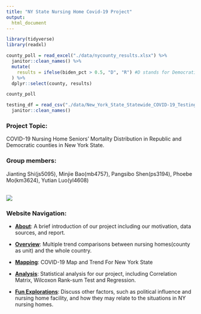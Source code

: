 ```yaml
---
title: "NY State Nursing Home Covid-19 Project"
output: 
  html_document
---
```

```r
library(tidyverse)
library(readxl)
```

```r
county_poll = read_excel("./data/nycounty_results.xlsx") %>%
  janitor::clean_names() %>%
  mutate(
    results = ifelse(biden_pct > 0.5, "D", "R") #D stands for Democratic party win and R stands for Republican Party win
  ) %>%
  dplyr::select(county, results)

county_poll
```

```r
testing_df = read_csv("./data/New_York_State_Statewide_COVID-19_Testing.csv") %>%
  janitor::clean_names()
```

### Project Topic:

COVID-19 Nursing Home Seniors’ Mortality Distribution in Republic and Democratic counties in New York State.

### Group members:

Jianting Shi(js5095), Minjie Bao(mb4757), Pangsibo Shen(ps3194), Phoebe Mo(km3624), Yutian Luo(yl4608)

<br/>
![](./pictures/cover.jpg)

### Website Navigation:

* <b>[About](about.html)</b>: A brief introduction of our project including our motivation, data sources, and report.

* <b>[Overview](overview.html)</b>: Multiple trend comparisons between nursing homes(county as unit) and the whole country.

* <b>[Mapping](mapping.html)</b>: COVID-19 Map and Trend For New York State

* <b>[Analysis](analysis.html)</b>: Statistical analysis for our project, including Correlation Matrix, Wilcoxon Rank-sum Test and Regression.

* <b>[Fun Explorations](more.html)</b>: Discuss other factors, such as political influence and nursing home facility, and how they may relate to the situations in NY nursing homes.
